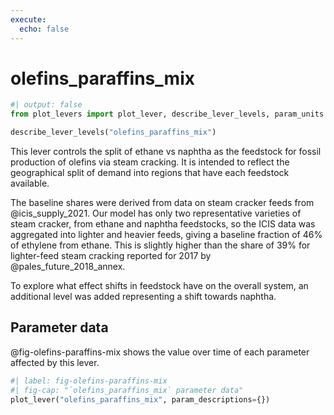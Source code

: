 ```yaml
---
execute:
  echo: false
---
```


# olefins_paraffins_mix

```python
#| output: false
from plot_levers import plot_lever, describe_lever_levels, param_units
```

```python
describe_lever_levels("olefins_paraffins_mix")
```

This lever controls the split of ethane vs naphtha as the feedstock for fossil production of olefins via steam cracking. It is intended to reflect the geographical split of demand into regions that have each feedstock available.

The baseline shares were derived from data on steam cracker feeds from @icis_supply_2021. Our model has only two representative varieties of steam cracker, from ethane and naphtha feedstocks, so the ICIS data was aggregated into lighter and heavier feeds, giving a baseline fraction of 46% of ethylene from ethane. This is slightly higher than the share of 39% for lighter-feed steam cracking reported for 2017 by @pales_future_2018_annex.

To explore what effect shifts in feedstock have on the overall system, an additional level was added representing a shift towards naphtha.

## Parameter data

@fig-olefins-paraffins-mix shows the value over time of each parameter affected by this lever.

```python
#| label: fig-olefins-paraffins-mix
#| fig-cap: "`olefins_paraffins_mix` parameter data"
plot_lever("olefins_paraffins_mix", param_descriptions={})
```

